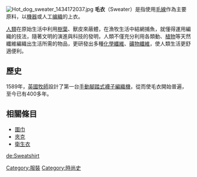 {{Unreferenced|time=2018-05-16T05:58:49+00:00}}[[File:Hot_dog_sweater_1434172037.jpg|thumb]]
'''毛衣'''（Sweater）是指使用[[毛線|毛線]]作為主要原料，以[[機器|機器]]或人工[[編織|编織]]的上衣。

[[人類|人類]]在原始生活中利用[[樹葉|樹葉]]、獸皮來蔽體，在漁牧生活中結網捕魚，就懂得運用編織的技法，隨著文明的演進與科技的發明，人類不僅充分利用各類動、[[植物|植物]]等天然纖維編織出生活所需的物品，更研發出多種[[人造纖維|化學纖維]]、[[纤维|礦物纖維]]，使人類生活更舒適便利。

== 歷史 ==
1589年，[[英國|英國]][[牧師|牧師]]{{link-en|威廉·李|William Lee (inventor)}}設計了第一台[[手動腳踏式襪子編織機|手動腳踏式襪子編織機]]，從而使毛衣開始普遍，至今已有400多年。

== 相關條目 ==
* [[圍巾|圍巾]]
* [[夾克|夾克]]
* [[衛生衣|衛生衣]]
{{服饰小作品}}
[[Category:服裝|Category:服裝]]
[[Category:時尚史|Category:時尚史]]

[[de:Sweatshirt|de:Sweatshirt]]